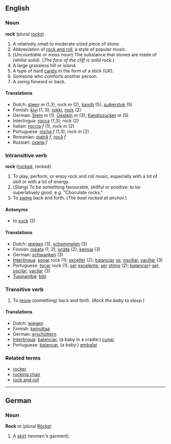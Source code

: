 ==English==
===Noun===
'''rock''' (plural [[rocks]])

#A relatively small to moderate sized piece of stone.
#Abbreviation of [[rock and roll]], a style of popular music.
#(''Uncountable or mass noun'') The substance that stones are made of (whilst solid). (''The face of the cliff is solid rock.'')
# A large grassless hill or island.
#A type of hard [[candy]] in the form of a stick (UK).
#Someone who comforts another person.
#A swing forward or back.

====Translations====
*Dutch: [[steen]] ''m'' (1,3), rock ''m'' (2), [[kandij]] (5), [[suikerstok]] (5)
*Finnish: [[kivi]] (1, 3); [[rokki]], [[rock]] (2)
*German: [[Stein]] ''m'' (1), [[Gestein]] ''m'' (3), [[Kandiszucker]] ''m'' (5)
*Interlingua: [[rocca]] (1,3); rock (2)
*Italian: [[roccia]] ''f'' (1), rock ''m'' (2)
*Portuguese: [[rocha]] ''f'' (1,3); rock ''m'' (2)
*Romanian: [[piatră]] ''f'', [[rocă]] ''f''
*Russian: [[скала]] ''f''

===Intransitive verb===
'''rock''' ([[rocked]], rocked)

#To play, perform, or enjoy rock and roll music, especially with a lot of skill or with a lot of energy.
#(''Slang'') To be something favourable, skillful or positive: to be superlatively good. e.g. "Chocolate rocks."
#To [[swing]] back and forth.  (''The boat rocked at anchor.'')

====Antonyms====
* to [[suck]] (2)

====Translations====
*Dutch: [[wiegen]] (3), [[schommelen]] (3)
*Finnish: [[rokata]] (1, 2); [[jyrätä]] (2); [[keinua]] (3)
*German: [[schwanken]] (3)
*[[Interlingua]]: [[sonar]] rock (1); [[exceller]] (2); [[balanciar]] [[se]], [[oscillar]], [[vacillar]] (3)
*Portuguese: [[tocar]] rock (1); [[ser]] [[excelente]], [[ser]] [[ótimo]] (2); [[balançar]](-[[se]]), [[oscilar]], [[vacilar]] (3)
*[[Tupinambá]]: [[bibi]]

===Transitive verb===
#To [[move]] (something) back and forth.  (''Rock the baby to sleep.'')

====Translations====
*Dutch: [[wiegen]]
*Finnish: [[keinuttaa]]
*German: [[erschüttern]]
*[[Interlingua]]: [[balanciar]], (a baby in a cradle:) [[cunar]]
*Portuguese: [[balançar]], (a baby:) [[embalar]]

===Related terms===
*[[rocker]]
*[[rocking chair]]
*[[rock and roll]]

----
==German==
===Noun===
'''Rock''' ''m'' (plural [[Röcke]])

# A [[skirt]] (women's garment).